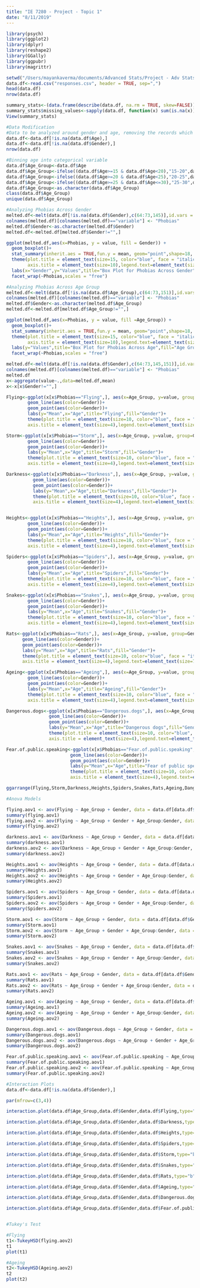 ```yaml
---
title: "IE 7280 - Project - Topic 1"
date: "8/11/2019"
---
```


```r
library(psych)
library(ggplot2)
library(dplyr)
library(reshape2)
library(GGally)
library(ggpubr)
library(magrittr)
```

```r
setwd("/Users/mayankaverma/documents/Advanced Stats/Project - Adv Stats")
data.df<-read.csv("responses.csv", header = TRUE, sep=",")
head(data.df)
nrow(data.df)
```

```r
summary_stats<-(data.frame(describe(data.df, na.rm = TRUE, skew=FALSE)))
summary_stats$missing_values<-sapply(data.df, function(x) sum(is.na(x))) 
View(summary_stats)
```

```r
#Data Modification
#Data to be analyzed around gender and age, removing the records which does not have gender or age information
data.df<-data.df[!is.na(data.df$Age),]
data.df<-data.df[!is.na(data.df$Gender),]
nrow(data.df)
```

```r
#Binning age into categorical variable
data.df$Age_Group<-data.df$Age
data.df$Age_Group<-ifelse((data.df$Age>=15 & data.df$Age<20),"15-20",data.df$Age_Group)
data.df$Age_Group<-ifelse((data.df$Age>=20 & data.df$Age<25),"20-25",data.df$Age_Group)
data.df$Age_Group<-ifelse((data.df$Age>=25 & data.df$Age<=30),"25-30",data.df$Age_Group)
data.df$Age_Group<-as.character(data.df$Age_Group)
class(data.df$Age_Group)
unique(data.df$Age_Group)
```

```r
#Analyzing Phobias Across Gender
melted.df<-melt(data.df[!is.na(data.df$Gender),c(64:73,145)],id.vars = "Gender")
colnames(melted.df)[colnames(melted.df)=="variable"] <- "Phobias"
melted.df$Gender<-as.character(melted.df$Gender)
melted.df<-melted.df[melted.df$Gender!="",]

ggplot(melted.df,aes(x=Phobias, y = value, fill = Gender)) +
  geom_boxplot()+ 
  stat_summary(inherit.aes = TRUE,fun.y = mean, geom="point",shape=18, size=5,show_guide = FALSE,aes(color=Gender))+
  theme(plot.title = element_text(size=15, color="blue", face = "italic"), 
        axis.title = element_text(size=10),legend.text=element_text(size=10)) +
  labs(x="Gender",y="Values",title="Box Plot for Phobias Across Gender",fill="Gender")+
  facet_wrap(~Phobias,scales = "free")
```


```r
#Analyzing Phobias Across Age Group
melted.df<-melt(data.df[!is.na(data.df$Age_Group),c(64:73,151)],id.vars = "Age_Group")
colnames(melted.df)[colnames(melted.df)=="variable"] <- "Phobias"
melted.df$Gender<-as.character(melted.df$Age_Group)
melted.df<-melted.df[melted.df$Age_Group!="",]

ggplot(melted.df,aes(x=Phobias, y = value, fill =Age_Group)) +
  geom_boxplot()+ 
  stat_summary(inherit.aes = TRUE,fun.y = mean, geom="point",shape=18, size=5,show_guide = FALSE,aes(color=Age_Group))+
  theme(plot.title = element_text(size=15, color="blue", face = "italic"), 
        axis.title = element_text(size=10),legend.text=element_text(size=10)) +
  labs(y="Values",title="Box Plot for Phobias Across Age",fill="Age Group")+
  facet_wrap(~Phobias,scales = "free")

```

```r
melted.df<-melt(data.df[!is.na(data.df$Gender),c(64:73,145,151)],id.vars = c("Age_Group","Gender"))
colnames(melted.df)[colnames(melted.df)=="variable"] <- "Phobias"
melted.df
x<-aggregate(value~.,data=melted.df,mean)
x<-x[x$Gender!="",]

Flying<-ggplot(x[x$Phobias=="Flying",], aes(x=Age_Group, y=value, group=Gender)) +
        geom_line(aes(color=Gender))+
        geom_point(aes(color=Gender))+
        labs(y="Mean",x="Age",title="Flying",fill="Gender")+
        theme(plot.title = element_text(size=10, color="blue", face = "italic"), 
        axis.title = element_text(size=4),legend.text=element_text(size=7))

Storm<-ggplot(x[x$Phobias=="Storm",], aes(x=Age_Group, y=value, group=Gender)) +
        geom_line(aes(color=Gender))+
        geom_point(aes(color=Gender))+
        labs(y="Mean",x="Age",title="Storm",fill="Gender")+
        theme(plot.title = element_text(size=10, color="blue", face = "italic"), 
        axis.title = element_text(size=4),legend.text=element_text(size=7))

Darkness<-ggplot(x[x$Phobias=="Darkness",], aes(x=Age_Group, y=value, group=Gender)) +
          geom_line(aes(color=Gender))+
          geom_point(aes(color=Gender))+
          labs(y="Mean",x="Age",title="Darkness",fill="Gender")+
          theme(plot.title = element_text(size=10, color="blue", face = "italic"), 
          axis.title = element_text(size=4),legend.text=element_text(size=7))


Heights<-ggplot(x[x$Phobias=="Heights",], aes(x=Age_Group, y=value, group=Gender)) +
        geom_line(aes(color=Gender))+
        geom_point(aes(color=Gender))+
        labs(y="Mean",x="Age",title="Heights",fill="Gender")+
        theme(plot.title = element_text(size=10, color="blue", face = "italic"), 
        axis.title = element_text(size=4),legend.text=element_text(size=7))

Spiders<-ggplot(x[x$Phobias=="Spiders",], aes(x=Age_Group, y=value, group=Gender)) +
        geom_line(aes(color=Gender))+
        geom_point(aes(color=Gender))+
        labs(y="Mean",x="Age",title="Spiders",fill="Gender")+
        theme(plot.title = element_text(size=10, color="blue", face = "italic"), 
        axis.title = element_text(size=4),legend.text=element_text(size=7))

Snakes<-ggplot(x[x$Phobias=="Snakes",], aes(x=Age_Group, y=value, group=Gender)) +
        geom_line(aes(color=Gender))+
        geom_point(aes(color=Gender))+
        labs(y="Mean",x="Age",title="Snakes",fill="Gender")+
        theme(plot.title = element_text(size=10, color="blue", face = "italic"), 
        axis.title = element_text(size=4),legend.text=element_text(size=7))

Rats<-ggplot(x[x$Phobias=="Rats",], aes(x=Age_Group, y=value, group=Gender)) +
      geom_line(aes(color=Gender))+
      geom_point(aes(color=Gender))+
      labs(y="Mean",x="Age",title="Rats",fill="Gender")+
      theme(plot.title = element_text(size=10, color="blue", face = "italic"), 
      axis.title = element_text(size=4),legend.text=element_text(size=7))

Ageing<-ggplot(x[x$Phobias=="Ageing",], aes(x=Age_Group, y=value, group=Gender)) +
        geom_line(aes(color=Gender))+
        geom_point(aes(color=Gender))+
        labs(y="Mean",x="Age",title="Ageing",fill="Gender")+
        theme(plot.title = element_text(size=10, color="blue", face = "italic"), 
        axis.title = element_text(size=4),legend.text=element_text(size=7))

Dangerous.dogs<-ggplot(x[x$Phobias=="Dangerous.dogs",], aes(x=Age_Group, y=value, group=Gender)) +
                geom_line(aes(color=Gender))+
                geom_point(aes(color=Gender))+
                labs(y="Mean",x="Age",title="Dangerous dogs",fill="Gender")+
                theme(plot.title = element_text(size=10, color="blue", face = "italic"), 
                axis.title = element_text(size=4),legend.text=element_text(size=7))

Fear.of.public.speaking<-ggplot(x[x$Phobias=="Fear.of.public.speaking",], aes(x=Age_Group, y=value, group=Gender)) +
                        geom_line(aes(color=Gender))+
                        geom_point(aes(color=Gender))+
                        labs(y="Mean",x="Age",title="Fear of public speaking",fill="Gender")+
                        theme(plot.title = element_text(size=10, color="blue", face = "italic"), 
                        axis.title = element_text(size=4),legend.text=element_text(size=7))

ggarrange(Flying,Storm,Darkness,Heights,Spiders,Snakes,Rats,Ageing,Dangerous.dogs,Fear.of.public.speaking,ncol = 2, nrow = 5)
```

```r
#Anova Models

flying.aov1 <- aov(Flying ~ Age_Group + Gender, data = data.df[data.df$Gender!="",])
summary(flying.aov1)
flying.aov2 <- aov(Flying ~ Age_Group + Gender + Age_Group:Gender, data = data.df[data.df$Gender!="",])
summary(flying.aov2)

darkness.aov1 <- aov(Darkness ~ Age_Group + Gender, data = data.df[data.df$Gender!="",])
summary(darkness.aov1)
darkness.aov2 <- aov(Darkness ~ Age_Group + Gender + Age_Group:Gender, data = data.df[data.df$Gender!="",])
summary(darkness.aov2)

Heights.aov1 <- aov(Heights ~ Age_Group + Gender, data = data.df[data.df$Gender!="",])
summary(Heights.aov1)
Heights.aov2 <- aov(Heights ~ Age_Group + Gender + Age_Group:Gender, data = data.df[data.df$Gender!="",])
summary(Heights.aov2)

Spiders.aov1 <- aov(Spiders ~ Age_Group + Gender, data = data.df[data.df$Gender!="",])
summary(Spiders.aov1)
Spiders.aov2 <- aov(Spiders ~ Age_Group + Gender + Age_Group:Gender, data = data.df[data.df$Gender!="",])
summary(Spiders.aov2)

Storm.aov1 <- aov(Storm ~ Age_Group + Gender, data = data.df[data.df$Gender!="",])
summary(Storm.aov1)
Storm.aov2 <- aov(Storm ~ Age_Group + Gender + Age_Group:Gender, data = data.df[data.df$Gender!="",])
summary(Storm.aov2)

Snakes.aov1 <- aov(Snakes ~ Age_Group + Gender, data = data.df[data.df$Gender!="",])
summary(Snakes.aov1)
Snakes.aov2 <- aov(Snakes ~ Age_Group + Gender + Age_Group:Gender, data = data.df[data.df$Gender!="",])
summary(Snakes.aov2)

Rats.aov1 <- aov(Rats ~ Age_Group + Gender, data = data.df[data.df$Gender!="",])
summary(Rats.aov1)
Rats.aov2 <- aov(Rats ~ Age_Group + Gender + Age_Group:Gender, data = data.df[data.df$Gender!="",])
summary(Rats.aov2)

Ageing.aov1 <- aov(Ageing ~ Age_Group + Gender, data = data.df[data.df$Gender!="",])
summary(Ageing.aov1)
Ageing.aov2 <- aov(Ageing ~ Age_Group + Gender + Age_Group:Gender, data = data.df[data.df$Gender!="",])
summary(Ageing.aov2)

Dangerous.dogs.aov1 <- aov(Dangerous.dogs ~ Age_Group + Gender, data = data.df[data.df$Gender!="",])
summary(Dangerous.dogs.aov1)
Dangerous.dogs.aov2 <- aov(Dangerous.dogs ~ Age_Group + Gender + Age_Group:Gender, data = data.df[data.df$Gender!="",])
summary(Dangerous.dogs.aov2)

Fear.of.public.speaking.aov1 <- aov(Fear.of.public.speaking ~ Age_Group + Gender, data = data.df[data.df$Gender!="",])
summary(Fear.of.public.speaking.aov1)
Fear.of.public.speaking.aov2 <- aov(Fear.of.public.speaking ~ Age_Group + Gender + Age_Group:Gender, data = data.df[data.df$Gender!="",])
summary(Fear.of.public.speaking.aov2)

```


```r
#Interaction Plots
data.df<-data.df[!is.na(data.df$Gender),]

par(mfrow=c(3,4))

interaction.plot(data.df$Age_Group,data.df$Gender,data.df$Flying,type="b",col=c(2:3),legend=F,xlab="Age",ylab="Mean of fear of flying")

interaction.plot(data.df$Age_Group,data.df$Gender,data.df$Darkness,type="b",col=c(2:3),legend=F,xlab="Age",ylab="Mean of fear of Darkness")

interaction.plot(data.df$Age_Group,data.df$Gender,data.df$Heights,type="b",col=c(2:3),legend = F,xlab="Age",ylab="Mean of fear of heights")

interaction.plot(data.df$Age_Group,data.df$Gender,data.df$Spiders,type="b",col=c(2:3),legend=F,xlab="Age",ylab="Mean of fear of spiders")

interaction.plot(data.df$Age_Group,data.df$Gender,data.df$Storm,type="b",col=c(2:3),legend=F,xlab="Age",ylab="Mean of fear of storm")

interaction.plot(data.df$Age_Group,data.df$Gender,data.df$Snakes,type="b",col=c(2:3),legend=F,xlab="Age",ylab="Mean of fear of snakes")

interaction.plot(data.df$Age_Group,data.df$Gender,data.df$Rats,type="b",col=c(2:3),legend=F,xlab="Age",ylab="Mean of fear of rats")

interaction.plot(data.df$Age_Group,data.df$Gender,data.df$Ageing,type="b",col=c(2:3),legend=F,xlab="Age",ylab="Mean of fear of ageing")

interaction.plot(data.df$Age_Group,data.df$Gender,data.df$Dangerous.dogs,type="b",col=c(2:3),legend=T,xlab="Age",ylab="Mean of fear of dangerous dogs")

interaction.plot(data.df$Age_Group,data.df$Gender,data.df$Fear.of.public.speaking,type="b",col=c(2:3),legend=T,xlab="Age",ylab="mean of fear of public speaking")



```

```r
#Tukey's Test

#Flying
t1<-TukeyHSD(flying.aov2)
t1
plot(t1)

#Ageing
t2<-TukeyHSD(Ageing.aov2)
t2
plot(t2)

```